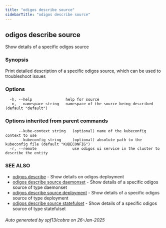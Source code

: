 ```yaml
---
title: "odigos describe source"
sidebarTitle: "odigos describe source"
---
```

## odigos describe source

Show details of a specific odigos source

### Synopsis

Print detailed description of a specific odigos source, which can be used to troubleshoot issues

### Options

```
  -h, --help               help for source
  -n, --namespace string   namespace of the source being described (default "default")
```

### Options inherited from parent commands

```
      --kube-context string   (optional) name of the kubeconfig context to use
      --kubeconfig string     (optional) absolute path to the kubeconfig file (default "KUBECONFIG")
  -r, --remote                use odigos ui service in the cluster to describe the entity
```

### SEE ALSO

* [odigos describe](/cli/odigos_describe)	 - Show details on odigos deployment
* [odigos describe source daemonset](/cli/odigos_describe_source_daemonset)	 - Show details of a specific odigos source of type daemonset
* [odigos describe source deployment](/cli/odigos_describe_source_deployment)	 - Show details of a specific odigos source of type deployment
* [odigos describe source statefulset](/cli/odigos_describe_source_statefulset)	 - Show details of a specific odigos source of type statefulset

###### Auto generated by spf13/cobra on 26-Jan-2025
